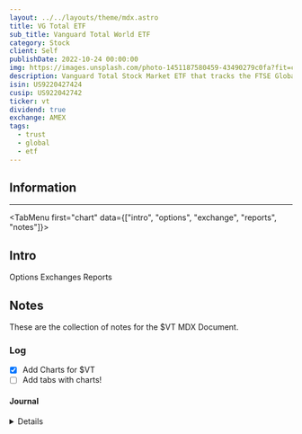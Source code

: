 ```yaml
---
layout: ../../layouts/theme/mdx.astro
title: VG Total ETF
sub_title: Vanguard Total World ETF
category: Stock
client: Self
publishDate: 2022-10-24 00:00:00
img: https://images.unsplash.com/photo-1451187580459-43490279c0fa?fit=crop&w=1400&h=700&q=75
description: Vanguard Total Stock Market ETF that tracks the FTSE Global All Cap Index, investing in foreign and U.S stocks.
isin: US9220427424
cusip: US922042742
ticker: vt
dividend: true
exchange: AMEX
tags:
  - trust
  - global
  - etf
---
```



## Information

---

<TabMenu first="chart" data={["intro", "options", "exchange", "reports", "notes"]}>
  <TabData tail="block" data="chart">
    
<TradingView data="AMEX:VT" />
  </TabData>
  <TabData data="intro">

## Intro

</TabData>
  <TabData data="options">Options</TabData>
  <TabData data="exchange">Exchanges</TabData>
  <TabData data="reports">Reports</TabData>
  <TabData data="notes">

## Notes

These are the collection of notes for the $VT MDX Document.

### Log

- [X] Add Charts for $VT
- [ ] Add tabs with charts!

#### Journal

<Details data="2023-04-14">
Testing the charts for $VT
</Details>
</TabData>
</TabMenu>